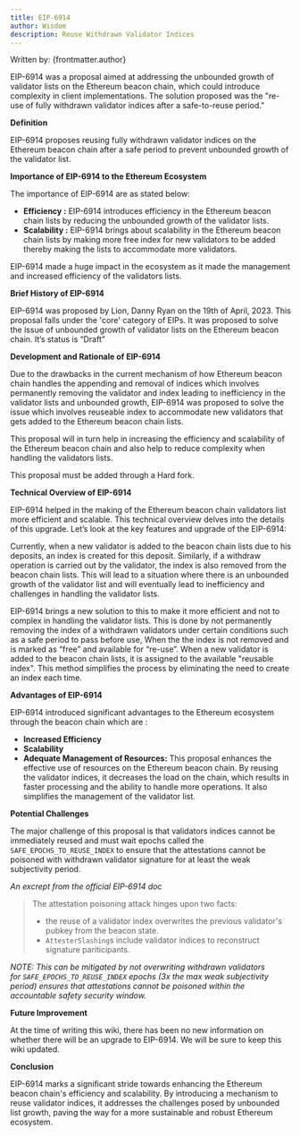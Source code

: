 ```yaml
---
title: EIP-6914
author: Wisdom
description: Reuse Withdrawn Validator Indices
---
```


Written by: {frontmatter.author}

EIP-6914 was a proposal aimed at addressing the unbounded growth of validator lists on the Ethereum beacon chain, which could introduce complexity in client implementations. The solution proposed was the "re-use of fully withdrawn validator indices after a safe-to-reuse period."

**Definition**

EIP-6914 proposes reusing fully withdrawn validator indices on the Ethereum beacon chain after a safe period to prevent unbounded growth of the validator list. 

**Importance of EIP-6914 to the Ethereum Ecosystem**

The importance of EIP-6914 are as stated below: 

- **Efficiency :** EIP-6914 introduces efficiency in the Ethereum beacon chain lists by reducing the unbounded growth of the validator lists.
- **Scalability :** EIP-6914 brings about scalability in the Ethereum beacon chain lists by making more free index for new validators to be added thereby making the lists to accommodate more validators.

EIP-6914 made a huge impact in the ecosystem as it made the management and increased efficiency of the validators lists.

**Brief History of EIP-6914**

EIP-6914 was proposed by Lion, Danny Ryan on the 19th of April, 2023. This proposal falls under the 'core' category of EIPs. It was proposed to solve the issue of unbounded growth of validator lists on the Ethereum beacon chain. It’s status is “Draft”

**Development and Rationale of EIP-6914**

Due to the drawbacks in the current mechanism of how Ethereum beacon chain handles the appending and removal of indices which involves permanently removing the validator and index leading to inefficiency in the validator lists and unbounded growth, EIP-6914 was proposed to solve the issue which involves reuseable index to accommodate new validators that gets added to the Ethereum beacon chain lists.

This proposal will in turn help in increasing the efficiency and scalability of the Ethereum beacon chain and also help to reduce complexity when handling the validators lists.

This proposal must be added through a Hard fork.

**Technical Overview of EIP-6914**

EIP-6914 helped in the making of the Ethereum beacon chain validators list more efficient and scalable. This technical overview delves into the details of this upgrade. Let’s look at the key features and upgrade of the EIP-6914:

Currently, when a new validator is added to the beacon chain lists due to his deposits, an index is created for this deposit. Similarly, if a withdraw operation is carried out by the validator, the index is also removed from the beacon chain lists. This will lead to a situation where there is an unbounded growth of the validator list and will eventually lead to inefficiency and challenges in handling the validator lists.

EIP-6914 brings a new solution to this to make it  more efficient and not to complex in handling the validator lists. This is done by not permanently removing the index of a withdrawn validators under certain conditions such as a safe period to pass before use, When the the index is not removed and is marked as “free” and available for “re-use”. When a new validator is added to the beacon chain lists, it is assigned to the available "reusable index". This method simplifies the process by eliminating the need to create an index each time.

**Advantages of EIP-6914**

EIP-6914 introduced significant advantages to the Ethereum ecosystem through the beacon chain which are :

- **Increased Efficiency**
- **Scalability**
- **Adequate Management of Resources:** This proposal enhances the effective use of resources on the Ethereum beacon chain. By reusing the validator indices, it decreases the load on the chain, which results in faster processing and the ability to handle more operations. It also simplifies the management of the validator list.

**Potential Challenges**

The major challenge of this proposal is that validators indices cannot be immediately reused and must wait epochs called the `SAFE_EPOCHS_TO_REUSE_INDEX`   to ensure that the attestations cannot be poisoned  with withdrawn validator signature for at least the weak subjectivity period.

*An excrept from the official EIP-6914 doc*

> 
> 
> 
> The attestation poisoning attack hinges upon two facts:
> 
> - the reuse of a validator index overwrites the previous validator's pubkey from the beacon state.
> - `AttesterSlashing`s include validator indices to reconstruct signature pariticipants.

*NOTE: This can be mitigated by not overwriting withdrawn validators for `SAFE_EPOCHS_TO_REUSE_INDEX` epochs (3x the max weak subjectivity period) ensures that attestations cannot be poisoned within the accountable safety security window.*

**Future Improvement**

At the time of writing this wiki, there has been no new information on whether there will be an upgrade to EIP-6914. We will be sure to keep this wiki updated.

**Conclusion**

EIP-6914 marks a significant stride towards enhancing the Ethereum beacon chain's efficiency and scalability. By introducing a mechanism to reuse validator indices, it addresses the challenges posed by unbounded list growth, paving the way for a more sustainable and robust Ethereum ecosystem.